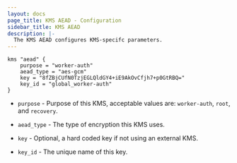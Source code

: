 ```yaml
---
layout: docs
page_title: KMS AEAD - Configuration
sidebar_title: KMS AEAD
description: |-
  The KMS AEAD configures KMS-specifc parameters.
---
```


```hcl
kms "aead" {
	purpose = "worker-auth"
	aead_type = "aes-gcm"
	key = "8fZBjCUfN0TzjEGLQldGY4+iE9AkOvCfjh7+p0GtRBQ="
	key_id = "global_worker-auth"
}
```

- `purpose` - Purpose of this KMS, acceptable values are: `worker-auth`, `root`, and `recovery`.

- `aead_type` - The type of encryption this KMS uses.

- `key` - Optional, a hard coded key if not using an external KMS.

- `key_id` - The unique name of this key.
